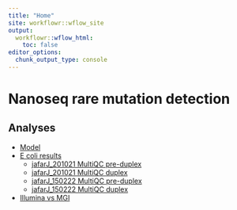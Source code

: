 ```yaml
---
title: "Home"
site: workflowr::wflow_site
output:
  workflowr::wflow_html:
    toc: false
editor_options:
  chunk_output_type: console
---
```


Nanoseq rare mutation detection
=============================================================================================

Analyses
--------

* [Model](model.html)
* [E coli results](ecoli.html)
    * [jafarJ_201021 MultiQC pre-duplex](jafarJ_201021_multiqc/multiqc_report.html)
    * [jafarJ_201021 MultiQC duplex](jafarJ_201021_multiqc/multiqc_report_consensus.html)
    * [jafarJ_150222 MultiQC pre-duplex](jafarJ_150222_multiqc/multiqc_report.html)
    * [jafarJ_150222 MultiQC duplex](jafarJ_150222_multiqc/multiqc_report_consensus.html)
* [Illumina vs MGI](compare_MGI_Illumina.html)
